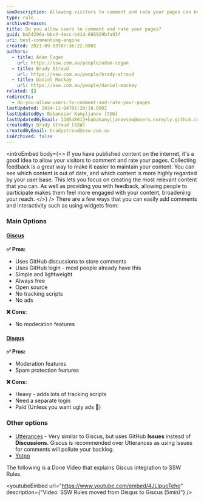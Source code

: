 ```yaml
---
seoDescription: Allowing visitors to comment and rate your pages can be a great way to collect feedback and make it easier to maintain your content.
type: rule
archivedreason:
title: Do you allow users to comment and rate your pages?
guid: ba54290a-bbc4-4ecc-b41d-666929bfa93f
uri: best-commenting-engine
created: 2021-09-03T07:36:22.000Z
authors:
  - title: Adam Cogan
    url: https://ssw.com.au/people/adam-cogan
  - title: Brady Stroud
    url: https://ssw.com.au/people/brady-stroud
  - title: Daniel Mackay
    url: https://ssw.com.au/people/daniel-mackay
related: []
redirects:
  - do-you-allow-users-to-comment-and-rate-your-pages
lastUpdated: 2024-12-04T01:20:18.000Z
lastUpdatedBy: Babanazar Kamyljanov [SSW]
lastUpdatedByEmail: 138548013+babakamyljanovssw@users.noreply.github.com
createdBy: Brady Stroud [SSW]
createdByEmail: bradystroud@ssw.com.au
isArchived: false
---
```


<introEmbed
  body={<>
If you have published content on the internet, it's a good idea to allow your visitors to comment and rate your pages. Collecting feedback is a great way to make it easier to maintain your content. You can see which content is out of date, and which content is more highly regarded by your user base. This lets you focus on creating the most relevant content that you can. As well as providing you with feedback, allowing people to participate makes them feel more engaged with your content, broadening your reach.
  </>}
/>
There are a few ways that you can easily add comments and interactivity such as using widgets from:

### Main Options

#### [Giscus](https://giscus.app/)

**✅ Pros:**

* Uses GitHub discussions to store comments
* Uses GitHub login - most people already have this
* Simple and lightweight
* Always free
* Open source
* No tracking scripts
* No ads

**❌ Cons:**

* No moderation features

#### [Disqus](https://disqus.com/)

**✅ Pros:**

* Moderation features
* Spam protection features

**❌ Cons:**

* Heavy - adds lots of tracking scripts
* Need a separate login
* Paid (Unless you want ugly ads 🤮)

### Other options

* [Utterances](https://utteranc.es/) - Very similar to Giscus, but uses GitHub **Issues** instead of **Discussions.** Giscus is recommended over Utterances as using Issues for comments will pollute your backlog.
* [Yotpo](https://www.yotpo.com/)

The following is a Done Video that explains Giscus integration to SSW Rules.

<youtubeEmbed url="https://www.youtube.com/embed/4JLIpuoTeho" description={"Video: SSW Rules moved from Disqus to Giscus (5min)"} />
